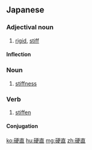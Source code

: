 ==Japanese==
{{ja-kanjitab|こう|ちょく|yomi=on}}

===Adjectival noun===
{{ja-adj|infl=na|こうちょく}}

# [[rigid]], [[stiff]]

====Inflection====
{{ja-na|こうちょく}}

===Noun===
{{ja-noun|こうちょく}}

# [[stiffness]]

===Verb===
{{ja-verb-suru|こうちょく}}

# [[stiffen]]

====Conjugation====
{{ja-suru|こうちょく}}

[[ko:硬直]]
[[hu:硬直]]
[[mg:硬直]]
[[zh:硬直]]
